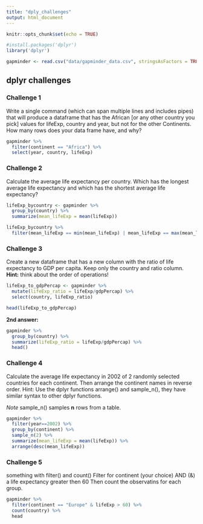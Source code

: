 ```yaml
---
title: "dply_challenges"
output: html_document
---
```


```r
knitr::opts_chunk$set(echo = TRUE)
```

```r
#install.packages('dplyr')
library('dplyr')

gapminder <- read.csv("data/gapminder_data.csv", stringsAsFactors = TRUE)
```

## dplyr challenges

### Challenge 1 
Write a single command (which can span multiple lines and includes pipes) that will produce a dataframe that has the African [or any other country you pick] values for lifeExp, country and year, but not for the other Continents. How many rows does your data frame have, and why?
```r
gapminder %>%
  filter(continent == "Africa") %>%
  select(year, country, lifeExp)
```


### Challenge 2  
Calculate the average life expectancy per country.
Which has the longest average life expectancy and which has the shortest average life expectancy?  
```r
lifeExp_bycountry <- gapminder %>%
  group_by(country) %>%
  summarize(mean_lifeExp = mean(lifeExp))

lifeExp_bycountry %>%
  filter(mean_lifeExp == min(mean_lifeExp) | mean_lifeExp == max(mean_lifeExp))
```

### Challenge 3  
Create a new dataframe that has a new column with the ratio of life expectancy to GDP per capita. Keep only the country and ratio column. 
**Hint:** think about the order of operations!   

```r
lifeExp_to_gdpPercap <- gapminder %>%
  mutate(lifeExp_ratio = lifeExp/gdpPercap) %>%
  select(country, lifeExp_ratio)

head(lifeExp_to_gdpPercap)
```
**2nd answer:**
```r
gapminder %>%
  group_by(country) %>%
  summarize(lifeExp_ratio = lifeExp/gdpPercap) %>%
  head()
```




### Challenge 4  
Calculate the average life expectancy in 2002 of 2 randomly selected countries for each continent. Then arrange the continent names in reverse order. 
Hint: Use the dplyr functions arrange() and sample_n(), they have similar syntax to other dplyr functions.

*Note*  sample_n() samples __n__ rows from a table. 

```r
gapminder %>% 
  filter(year==2002) %>%
  group_by(continent) %>%
  sample_n(2) %>%
  summarize(mean_lifeExp = mean(lifeExp)) %>%
  arrange(desc(mean_lifeExp))
```


### Challenge 5 
something with filter() and count()
Filter for continent (your choice) AND (&) a life expectancy greater then 60
Then count the observatins for each group.
```r
gapminder %>%
  filter(continent == "Europe" & lifeExp > 60) %>%
  count(country) %>%
  head
  
```

